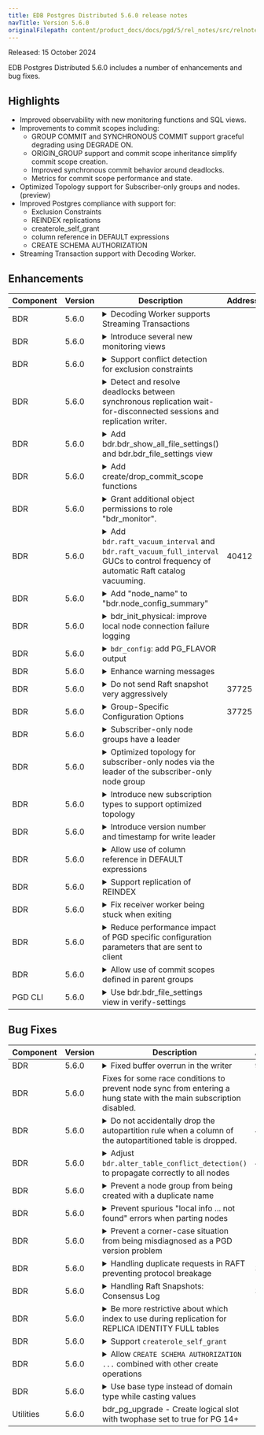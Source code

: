 ```yaml
---
title: EDB Postgres Distributed 5.6.0 release notes
navTitle: Version 5.6.0
originalFilepath: content/product_docs/docs/pgd/5/rel_notes/src/relnote_5.6.0.yml
---
```


Released: 15 October 2024

EDB Postgres Distributed 5.6.0 includes a number of enhancements and bug fixes.

## Highlights

- Improved observability with new monitoring functions and SQL views.
- Improvements to commit scopes including:
   - GROUP COMMIT and SYNCHRONOUS COMMIT support graceful degrading using DEGRADE ON.
   - ORIGIN_GROUP support and commit scope inheritance simplify commit scope creation.
   - Improved synchronous commit behavior around deadlocks.
   - Metrics for commit scope performance and state.
- Optimized Topology support for Subscriber-only groups and nodes. (preview)
- Improved Postgres compliance with support for:
    - Exclusion Constraints
    - REINDEX replications
    - createrole_self_grant
    - column reference in DEFAULT expressions
    - CREATE SCHEMA AUTHORIZATION
- Streaming Transaction support with Decoding Worker.

## Enhancements

<table class="table w-100"><thead><tr><th>Component</th><th>Version</th><th>Description</th><th width="10%">Addresses</th></tr></thead><tbody>
<tr><td>BDR</td><td>5.6.0</td><td><details><summary>Decoding Worker supports Streaming Transactions</summary><hr/><p>One of the main advantages of streaming is that the WAL sender sends the partial transaction before it commits, which reduces replication lag. Now, with streaming support, the WAL decoder does the same thing, but it streams to the LCRs segments. Eventually, the WAL sender will read the LCRs and mimic the same behavior of streaming large transactions before they commit. This provides the benefits of decoding worker, such as reduced CPU and disk space, as well as the benefits of streaming, such as reduced lag and disk space, since &quot;.spill&quot; files are not generated.
The WAL decoder always streams the transaction to LCRs, but based on downstream requests, the WAL sender either streams the transaction or just mimics the normal BEGIN..COMMIT scenario.
In addition to the normal LCRs segment files, we create streaming files with the starting names <code>TR_TXN_&lt;file-name-format&gt;</code> and <code>CAS_TXN_&lt;file-name-format&gt;</code> for each streamed transaction.</p>
</details></td><td></td></tr>
<tr><td>BDR</td><td>5.6.0</td><td><details><summary>Introduce several new monitoring views</summary><hr/><p>There are several view providing new information as well as making some
existing information easier to discover:</p>
<ul>
<li><a href="/pgd/latest/reference/catalogs-visible#bdrstat_commit_scope"><code>bdr.stat_commit_scope</code></a> : Cumulative statistics for commit scopes.</li>
<li><a href="/pgd/latest/reference/catalogs-visible#bdrstat_commit_scope_state"><code>bdr.stat_commit_scope_state</code></a> : Information about current use of commit scopes by backends.</li>
<li><a href="/pgd/latest/reference/catalogs-visible#bdrstat_receiver"><code>bdr.stat_receiver</code></a> : Per subscription receiver statistics.</li>
<li><a href="/pgd/latest/reference/catalogs-visible#bdrstat_writer"><code>bdr.stat_writer</code></a> : Per writer statistics. There can be multiple writers for each subscription. This also includes additional information about the currently applied transaction.</li>
<li><a href="/pgd/latest/reference/catalogs-visible#bdrstat_raft_state"><code>bdr.stat_raft_state</code></a> : The state of the Raft consensus on the local node.</li>
<li><a href="/pgd/latest/reference/catalogs-visible#bdrstat_raft_followers_state"><code>bdr.stat_raft_followers_state</code></a> : The state of the followers on the Raft leader node (empty on other nodes), also includes approximate clock drift between nodes.</li>
<li><a href="/pgd/latest/reference/catalogs-visible#bdrstat_worker"><code>bdr.stat_worker</code></a> : Detailed information about PGD workers, including what the operation manager worker is currently doing.</li>
<li><a href="/pgd/latest/reference/catalogs-visible#bdrstat_routing_state"><code>bdr.stat_routing_state</code></a> : The state of the connection routing which PGD Proxy uses to route the connections.</li>
<li><a href="/pgd/latest/reference/catalogs-visible#bdrstat_routing_candidate_state"><code>bdr.stat_routing_candidate_state</code></a> : Information about routing candidate nodes on the Raft leader node (empty on other nodes).</li>
</ul>
</details></td><td></td></tr>
<tr><td>BDR</td><td>5.6.0</td><td><details><summary>Support conflict detection for exclusion constraints</summary><hr/><p>This allows defining <code>EXCLUDE</code> constraint on table replicated by PGD either with
<code>CREATE TABLE</code> or with <code>ALTER TABLE</code> and uses similar conflict detection to resolve
conflicts as for <code>UNIQUE</code> constraints.</p>
</details></td><td></td></tr>
<tr><td>BDR</td><td>5.6.0</td><td><details><summary>Detect and resolve deadlocks between synchronous replication wait-for-disconnected sessions and replication writer.</summary><hr/><p>This will cancel synchronous replication wait on disconnected sessions if it deadlocks against replication, preventing deadlocks on failovers when using synchronous replication. This only affects commit scopes, not synchronous replication configured via <code>synchronous_standby_names</code>.</p>
</details></td><td></td></tr>
<tr><td>BDR</td><td>5.6.0</td><td><details><summary>Add bdr.bdr_show_all_file_settings() and bdr.bdr_file_settings view</summary><hr/><p>Fix: Correct privileges for bdr_superuser.  Creating wrapper SECURITY DEFINER functions in the bdr schema and granting access to bdr_superuser to use those:</p>
<ul>
<li>bdr.bdr_show_all_file_settings</li>
<li>bdr.bdr_file_settings</li>
</ul>
</details></td><td></td></tr>
<tr><td>BDR</td><td>5.6.0</td><td><details><summary>Add create/drop_commit_scope functions</summary><hr/><p>Add functions for creating and dropping commit scopes that will eventually deprecate the non-standard functions for adding and removing commit scopes. Notify the user that these will be deprecated in a future version, suggesting the use of the new versions.</p>
</details></td><td></td></tr>
<tr><td>BDR</td><td>5.6.0</td><td><details><summary>Grant additional object permissions to role &quot;bdr_monitor&quot;.</summary><hr/><p>Permissions for the following objects have been updated to include SELECT permissions for role &quot;bdr_monitor&quot;: bdr.node_config</p>
</details></td><td></td></tr>
<tr><td>BDR</td><td>5.6.0</td><td><details><summary>Add <code>bdr.raft_vacuum_interval</code> and <code>bdr.raft_vacuum_full_interval</code> GUCs to control frequency of automatic Raft catalog vacuuming.</summary><hr/><p>This update introduces GUCs to regulate the frequency of automatic vacuuming on the specified catalogs. The GUC <code>bdr.raft_vacuum_interval</code> determines the frequency at which tables are examined for VACUUM and ANALYZE. Autovacuum GUCs and table reloptions are utilized to ascertain the necessity of VACUUM/ANALYZE.
The <code>bdr.raft_vacuum_full_interval</code> initiates VACUUM FULL on the tables. Users have the ability to deactivate VACUUM FULL if regular VACUUM suffices to manage bloat.</p>
</details></td><td>40412</td></tr>
<tr><td>BDR</td><td>5.6.0</td><td><details><summary>Add &quot;node_name&quot; to &quot;bdr.node_config_summary&quot;</summary><hr/><p>Add &quot;node_name&quot; to the view &quot;bdr.node_config_summary&quot;. This makes it consistent with other summary views, which report the name of the object (node, group, etc.) for which the summary is being generated.</p>
</details></td><td></td></tr>
<tr><td>BDR</td><td>5.6.0</td><td><details><summary>bdr_init_physical: improve local node connection failure logging</summary><hr/><p>Ensure that bdr_init_physical emits details about connection failure if the &quot;--local-dsn&quot; parameter is syntactically correct but invalid, e.g., due to an incorrect host or port setting.</p>
</details></td><td></td></tr>
<tr><td>BDR</td><td>5.6.0</td><td><details><summary><code>bdr_config</code>: add PG_FLAVOR output</summary><hr/><p><code>bdr_config</code> now shows the PostgreSQL &quot;flavor&quot; which BDR was built against, one of:</p>
<ul>
<li>COMMUNITY</li>
<li>EPAS</li>
<li>EXTENDED</li>
<li>BDRPG</li>
</ul>
</details></td><td></td></tr>
<tr><td>BDR</td><td>5.6.0</td><td><details><summary>Enhance warning messages</summary><hr/><p>Enhance messages issued during DML and DDL lock acquisition.</p>
</details></td><td></td></tr>
<tr><td>BDR</td><td>5.6.0</td><td><details><summary>Do not send Raft snapshot very aggressively</summary><hr/><p>Avoid sending Raft snapshots too frequently as it can slow down follower nodes. Limit the snapshot rate to once in every election timeout, unless there is no other communication between the nodes, in which case send a snapshot every 1/3rd of the election timeout. This will help all nodes keep pace with the leader and improve CPU utilization.</p>
</details></td><td>37725</td></tr>
<tr><td>BDR</td><td>5.6.0</td><td><details><summary>Group-Specific Configuration Options</summary><hr/><p>It is now possible to set akk top-level and subgroup level options. The following options are available for top-both groups:</p>
<ul>
<li>check_constraints</li>
<li>enable_wal_decoder</li>
<li>num_writers</li>
<li>streaming_mode</li>
<li>enable_raft
Subgroups inherit settings from their parent group, but can override them if set in the subgroup.</li>
</ul>
</details></td><td>37725</td></tr>
<tr><td>BDR</td><td>5.6.0</td><td><details><summary>Subscriber-only node groups have a leader</summary><hr/><p>Subscriber-only node groups have a leader elected by top-level Raft. There is now a bdr.leader catalog that tracks leadership of subgroups and subscriber-only nodes. If the node that is the leader of a subscriber-only node group goes down or becomes unreachable, a new leader is elected from that group.</p>
</details></td><td></td></tr>
<tr><td>BDR</td><td>5.6.0</td><td><details><summary>Optimized topology for subscriber-only nodes via the leader of the subscriber-only node group</summary><hr/><p>Subscriber-only nodes earlier used to have subscriptions to each data node. Now if optimized topology is enabled, only the leaders of subscriber-only node groups have subscriptions to routing leaders of data node subsgroups. The subscriber only nodegroup leaders route data to other nodes of that subscriber-only nodegroup. This reduces the load on all data nodes so they do not have to send data to all subscriber-only nodes. The GUC <code>bdr.force_full_mesh=off</code> enables this optimized topology. This GUC variable is on by default, retaining pre-5.6.0 behavior.</p>
</details></td><td></td></tr>
<tr><td>BDR</td><td>5.6.0</td><td><details><summary>Introduce new subscription types to support optimized topology</summary><hr/><p>New subscription types that forward data from all nodes of the subgroup via a routing leader (mode: l), and those that forward data from the entire cluster via a subscriber-only group leader (mode: w) are introduced.</p>
</details></td><td></td></tr>
<tr><td>BDR</td><td>5.6.0</td><td><details><summary>Introduce version number and timestamp for write leader</summary><hr/><p>A write leader has a version. Every time a new leader is elected, the version is incremented and timestamp noted via Raft. This is to build a foundation for better conflict resolution.</p>
</details></td><td></td></tr>
<tr><td>BDR</td><td>5.6.0</td><td><details><summary>Allow use of column reference in DEFAULT expressions</summary><hr/><p>Using column references in default expressions is now supported, this is particularly
useful with generated columns, for example:
<code>ALTER TABLE gtest_tableoid ADD COLUMN c regclass GENERATED ALWAYS AS (tableoid) STORED;</code></p>
</details></td><td></td></tr>
<tr><td>BDR</td><td>5.6.0</td><td><details><summary>Support replication of REINDEX</summary><hr/><p>Both REINDEX and REINDEX CONCURRENTLY are now replicated commands.</p>
</details></td><td></td></tr>
<tr><td>BDR</td><td>5.6.0</td><td><details><summary>Fix receiver worker being stuck when exiting</summary><hr/><p>Receiver worker could get stuck when exiting, waiting for a writer that never
actually started. This could on rare occasions break replication after
configuration changes until Postgres was restarted.</p>
</details></td><td></td></tr>
<tr><td>BDR</td><td>5.6.0</td><td><details><summary>Reduce performance impact of PGD specific configuration parameters that are sent to client</summary><hr/><p>Changes to values of variables <code>bdr.last_committed_lsn</code>, <code>transaction_id</code>
and <code>bdr.local_node_id</code> are automatically reported to clients when using
CAMO or GROUP COMMIT. This has now been optimized to use less resources.</p>
</details></td><td></td></tr>
<tr><td>BDR</td><td>5.6.0</td><td><details><summary>Allow use of commit scopes defined in parent groups</summary><hr/><p>When there is a commit scope defined for top-level group, it can be used by
any node in a subgroup and does not need to be redefined for every subgroup
anymore. This is particularly useful when combined with <code>ORIGIN\_GROUP</code>
keyword to reduce the complexity of commit scope setup.</p>
</details></td><td></td></tr>
<tr><td>PGD CLI</td><td>5.6.0</td><td><details><summary>Use bdr.bdr_file_settings view in verify-settings</summary><hr/><p>Use bdr.bdr_file_settings view to get the current settings for the proxy.</p>
</details></td><td></td></tr>
</tbody></table>


## Bug Fixes

<table class="table w-100"><thead><tr><th>Component</th><th>Version</th><th>Description</th><th width="10%">Addresses</th></tr></thead><tbody>
<tr><td>BDR</td><td>5.6.0</td><td><details><summary>Fixed buffer overrun in the writer</summary><hr/><p>Include an extra zero byte at the end of a column value allocation in shared memory queue insert/update/delete messages.</p>
</details></td><td>98966</td></tr>
<tr><td>BDR</td><td>5.6.0</td><td>Fixes for some race conditions to prevent node sync from entering a hung state with the main subscription disabled.</td><td></td></tr>
<tr><td>BDR</td><td>5.6.0</td><td><details><summary>Do not accidentally drop the autopartition rule when a column of the autopartitioned table is dropped.</summary><hr/><p>When ALTER TABLE .. DROP COLUMN is used, the object_access_hook is fired with <code>classId</code> set to RelationRelationId, but the <code>subId</code> is set to the attribute number to differentiate it from the DROP TABLE command.</p>
<p>Therefore, we need to check the subId field to make sure that we are not performing actions that should only be triggered when a table is dropped.</p>
</details></td><td>40258</td></tr>
<tr><td>BDR</td><td>5.6.0</td><td><details><summary>Adjust <code>bdr.alter_table_conflict_detection()</code> to propagate correctly to all nodes</summary><hr/><p>Ensure that the propagation of <code>bdr.alter_table_conflict_detection()</code> (as well as the related, deprecated <code>bdr.column_timestamps_(en|dis)able()</code> functions) is carried out correctly to all logical standbys. Previously, this propagation did not occur if the logical standby was not directly attached to the node on which the functions were executed.</p>
</details></td><td>40258</td></tr>
<tr><td>BDR</td><td>5.6.0</td><td><details><summary>Prevent a node group from being created with a duplicate name</summary><hr/><p>Ensure that a nodegroup is not inadvertently created with the same name as an existing nodegroup. Failure to do so may result in a complete shutdown of the top-level Raft on all nodes, with no possibility of recovery.</p>
</details></td><td></td></tr>
<tr><td>BDR</td><td>5.6.0</td><td><details><summary>Prevent spurious &quot;local info ... not found&quot; errors when parting nodes</summary><hr/><p>Handle the absence of the expected node record gracefully when a node is being removed, the local node record might have already been deleted, but an attempt could be made to update it anyway. This resulted in harmless &quot;BDR node local info for node ... not found&quot; errors.</p>
</details></td><td></td></tr>
<tr><td>BDR</td><td>5.6.0</td><td><details><summary>Prevent a corner-case situation from being misdiagnosed as a PGD version problem</summary><hr/><p>Improve Raft error messages to handle cases where nodes may not be correctly participating in Raft.</p>
</details></td><td></td></tr>
<tr><td>BDR</td><td>5.6.0</td><td><details><summary>Handling duplicate requests in RAFT preventing protocol breakage</summary><hr/><p>When processing RAFT entries, it's crucial to handle duplicate requests properly to prevent Raft protocol issues. Duplicate requests can occur when a client retries a request that has already been accepted and applied by the Raft leader. The problem arose when the leader failed to detect the duplicate request due to historical evidence being pruned.</p>
</details></td><td>37725</td></tr>
<tr><td>BDR</td><td>5.6.0</td><td><details><summary>Handling Raft Snapshots: Consensus Log</summary><hr/><p>When installing or importing a Raft snapshot, discard the consensus log unless it contains an entry matching the snapshot's last included entry and term.</p>
</details></td><td>37725</td></tr>
<tr><td>BDR</td><td>5.6.0</td><td><details><summary>Be more restrictive about which index to use during replication for REPLICA IDENTITY FULL tables</summary><hr/><p>This fixes various index related errors during replication like:
'could not lookup equality operator for type, optype in opfamily'
or 'function &quot;amgettuple&quot; is not defined for index &quot;brinidx&quot;'</p>
</details></td><td></td></tr>
<tr><td>BDR</td><td>5.6.0</td><td><details><summary>Support <code>createrole_self_grant</code></summary><hr/><p>The <code>createrole_self_grant</code> configuration option affects inherited grants
by newly created roles. In previous versions <code>CREATE ROLE</code>/<code>CREATE USER</code>
replication would not take this into consideration, resulting in different
role privileges on different nodes.</p>
</details></td><td></td></tr>
<tr><td>BDR</td><td>5.6.0</td><td><details><summary>Allow <code>CREATE SCHEMA AUTHORIZATION ...</code> combined with other create operations</summary><hr/><p>Previously, this would throw &quot;cannot change current role within security-restricted operation&quot; error</p>
</details></td><td></td></tr>
<tr><td>BDR</td><td>5.6.0</td><td><details><summary>Use base type instead of domain type while casting values</summary><hr/><p>This prevents errors when replicating UPDATEs for domains defined as NOT VALID
where tables contain data which would not be allowed by current definition
of such domain.</p>
</details></td><td></td></tr>
<tr><td>Utilities</td><td>5.6.0</td><td>bdr_pg_upgrade - Create logical slot with twophase set to true for PG 14+</td><td></td></tr>
</tbody></table>


